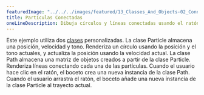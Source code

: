 ---
featuredImage: "../../../images/featured/13_Classes_And_Objects-02_Connected_Particles-thumbnail.png"
title: Partículas Conectadas
oneLineDescription: Dibuja círculos y líneas conectadas usando el ratón.
---

Este ejemplo utiliza dos
<a href="/reference/#/p5/class/" target="_blank">clases</a> personalizadas.
La clase Particle almacena una posición, velocidad y tono. Renderiza
un círculo usando la posición y el tono actuales, y actualiza la
posición usando la velocidad actual. La clase Path almacena una matriz
de objetos creados a partir de la clase Particle. Renderiza líneas
conectando cada una de las partículas. Cuando el usuario hace clic en el ratón, el
boceto crea una nueva instancia de la clase Path. Cuando el usuario arrastra
el ratón, el boceto añade una nueva instancia de la clase Particle al
trayecto actual.